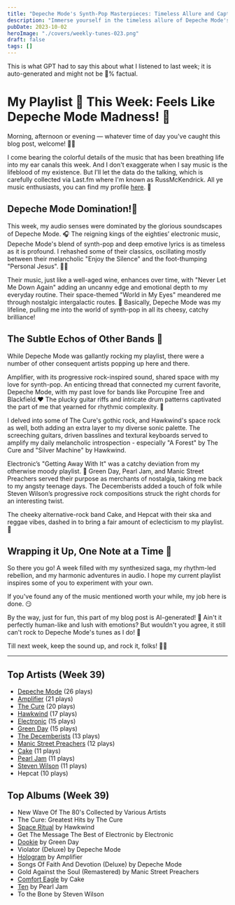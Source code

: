 ```yaml
---
title: "Depeche Mode's Synth-Pop Masterpieces: Timeless Allure and Captivating Rhythms"
description: "Immerse yourself in the timeless allure of Depeche Mode's synth-pop masterpieces. Their captivating rhythms will leave you captivated!"
pubDate: 2023-10-02
heroImage: "./covers/weekly-tunes-023.png"
draft: false
tags: []
---
```


<NoteCallout title="Note">
This is what GPT had to say this about what I listened to last week; it is auto-generated and might not be 💯% factual.
</NoteCallout>

# My Playlist 🎵 This Week: Feels Like Depeche Mode Madness! 🎸

Morning, afternoon or evening — whatever time of day you've caught this blog post, welcome! 🙋‍♂️

I come bearing the colorful details of the music that has been breathing life into my ear canals this week. And I don't exaggerate when I say music is the lifeblood of my existence. But I’ll let the data do the talking, which is carefully collected via Last.fm where I'm known as RussMcKendrick. All ye music enthusiasts, you can find my profile [here](https://www.last.fm/user/RussMckendrick). 🎈

## Depeche Mode Domination!🎪

This week, my audio senses were dominated by the glorious soundscapes of Depeche Mode. 🎧 The reigning kings of the eighties’ electronic music, Depeche Mode's blend of synth-pop and deep emotive lyrics is as timeless as it is profound. I rehashed some of their classics, oscillating mostly between their melancholic "Enjoy the Silence" and the foot-thumping "Personal Jesus". 😵‍💫 

Their music, just like a well-aged wine, enhances over time, with "Never Let Me Down Again" adding an uncanny edge and emotional depth to my everyday routine. Their space-themed "World in My Eyes" meandered me through nostalgic intergalactic routes. 🚀 Basically, Depeche Mode was my lifeline, pulling me into the world of synth-pop in all its cheesy, catchy brilliance!

## The Subtle Echos of Other Bands 🎸

While Depeche Mode was gallantly rocking my playlist, there were a number of other consequent artists popping up here and there. 

Amplifier, with its progressive rock-inspired sound, shared space with my love for synth-pop. An enticing thread that connected my current favorite, Depeche Mode, with my past love for bands like Porcupine Tree and Blackfield.❤️ The plucky guitar riffs and intricate drum patterns captivated the part of me that yearned for rhythmic complexity. 🎼

I delved into some of The Cure's gothic rock, and Hawkwind's space rock as well, both adding an extra layer to my diverse sonic palette. The screeching guitars, driven basslines and textural keyboards served to amplify my daily melancholic introspection - especially "A Forest" by The Cure and "Silver Machine" by Hawkwind.

Electronic’s "Getting Away With It" was a catchy deviation from my otherwise moody playlist. 🎵 Green Day, Pearl Jam, and Manic Street Preachers served their purpose as merchants of nostalgia, taking me back to my angsty teenage days. The Decemberists added a touch of folk while Steven Wilson’s progressive rock compositions struck the right chords for an interesting twist.

The cheeky alternative-rock band Cake, and Hepcat with their ska and reggae vibes, dashed in to bring a fair amount of eclecticism to my playlist.🔮 

## Wrapping it Up, One Note at a Time 🎹

So there you go! A week filled with my synthesized saga, my rhythm-led rebellion, and my harmonic adventures in audio. I hope my current playlist inspires some of you to experiment with your own. 

If you've found any of the music mentioned worth your while, my job here is done. 😏

By the way, just for fun, this part of my blog post is AI-generated! 🤖 Ain't it perfectly human-like and lush with emotions? But wouldn't you agree, it still can't rock to Depeche Mode's tunes as I do! 🎸

Till next week, keep the sound up, and rock it, folks! 🤘🎶


---

## Top Artists (Week 39)

- [Depeche Mode](https://www.russ.fm/artist/depeche-mode/) (26 plays)
- [Amplifier](https://www.russ.fm/artist/amplifier/) (21 plays)
- [The Cure](https://www.russ.fm/artist/the-cure/) (20 plays)
- [Hawkwind](https://www.russ.fm/artist/hawkwind/) (17 plays)
- [Electronic](https://www.russ.fm/artist/electronic/) (15 plays)
- [Green Day](https://www.russ.fm/artist/green-day/) (15 plays)
- [The Decemberists](https://www.russ.fm/artist/the-decemberists/) (13 plays)
- [Manic Street Preachers](https://www.russ.fm/artist/manic-street-preachers/) (12 plays)
- [Cake](https://www.russ.fm/artist/cake/) (11 plays)
- [Pearl Jam](https://www.russ.fm/artist/pearl-jam/) (11 plays)
- [Steven Wilson](https://www.russ.fm/artist/steven-wilson/) (11 plays)
- Hepcat (10 plays)

## Top Albums (Week 39)

- New Wave Of The 80's Collected by Various Artists
- The Cure: Greatest Hits by The Cure
- [Space Ritual](https://www.russ.fm/albums/space-ritual-28412089/) by Hawkwind
- Get The Message The Best of Electronic by Electronic
- [Dookie](https://www.russ.fm/albums/dookie-3375961/) by Green Day
- Violator (Deluxe) by Depeche Mode
- [Hologram](https://www.russ.fm/albums/hologram-28259452/) by Amplifier
- Songs Of Faith And Devotion (Deluxe) by Depeche Mode
- Gold Against the Soul (Remastered) by Manic Street Preachers
- [Comfort Eagle](https://www.russ.fm/albums/comfort-eagle-28256146/) by Cake
- [Ten](https://www.russ.fm/albums/ten-1704831/) by Pearl Jam
- To the Bone by Steven Wilson